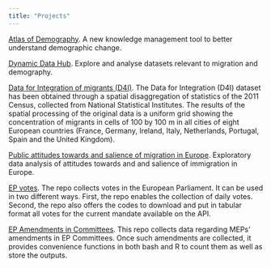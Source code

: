```yaml
---
title: "Projects"
---
```


[Atlas of Demography](https://migration-demography-tools.jrc.ec.europa.eu/atlas-demography). A new knowledge management tool to better understand demographic change.

[Dynamic Data Hub](https://migration-demography-tools.jrc.ec.europa.eu/data-hub/). Explore and analyse datasets relevant to migration and demography.

[Data for Integration of migrants (D4I)](https://knowledge4policy.ec.europa.eu/dataset/ds00164_en). The Data for Integration (D4I) dataset has been obtained through a spatial disaggregation of statistics of the 2011 Census, collected from National Statistical Institutes. The results of the spatial processing of the original data is a uniform grid showing the concentration of migrants in cells of 100 by 100 m in all cities of eight European countries (France, Germany, Ireland, Italy, Netherlands, Portugal, Spain and the United Kingdom).

[Public attitudes towards and salience of migration in Europe](https://github.com/scipima/attitudes_salience_shiny). Exploratory data analysis of attitudes towards and and salience of immigration in Europe.

[EP votes](https://github.com/scipima/ep_vote_collect). The repo collects votes in the European Parliament. It can be used in two different ways. First, the repo enables the collection of daily votes. Second, the repo also offers the codes to download and put in tabular format all votes for the current mandate available on the API.

[EP Amendments in Committees](https://github.com/scipima/ep_amendments_test). This repo collects data regarding MEPs' amendments in EP Committees. Once such amendments are collected, it provides convenience functions in both bash and R to count them as well as store the outputs.
